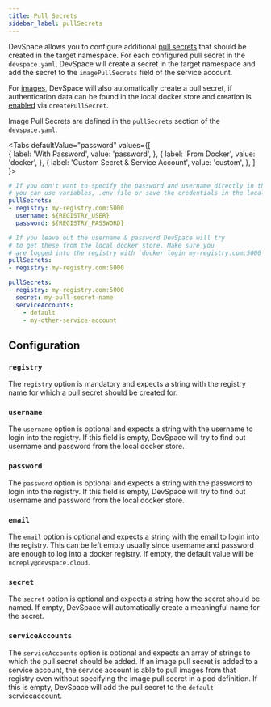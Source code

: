 ```yaml
---
title: Pull Secrets
sidebar_label: pullSecrets
---
```



DevSpace allows you to configure additional [pull secrets](https://kubernetes.io/docs/tasks/configure-pod-container/pull-image-private-registry/) that should be created in the target namespace. For each configured pull secret in the `devspace.yaml`, DevSpace will create a secret in the target namespace and add the secret to the `imagePullSecrets` field of the service account.

For [images](../images/basics), DevSpace will also automatically create a pull secret, if authentication data can be found in the local docker store and creation is [enabled](../images/pull-secrets) via `createPullSecret`. 

Image Pull Secrets are defined in the `pullSecrets` section of the `devspace.yaml`.

<Tabs
    defaultValue="password"
    values={[        
        { label: 'With Password', value: 'password', },
        { label: 'From Docker', value: 'docker', },
        { label: 'Custom Secret & Service Account', value: 'custom', },
    ]
    }>
<TabItem value="password">

```yaml
# If you don't want to specify the password and username directly in the config
# you can use variables, .env file or save the credentials in the local docker store
pullSecrets: 
- registry: my-registry.com:5000 
  username: ${REGISTRY_USER}
  password: ${REGISTRY_PASSWORD}
```

</TabItem>
<TabItem value="docker">

```yaml
# If you leave out the username & password DevSpace will try
# to get these from the local docker store. Make sure you
# are logged into the registry with `docker login my-registry.com:5000`
pullSecrets:
- registry: my-registry.com:5000
```

</TabItem>
<TabItem value="custom">

```yaml
pullSecrets:
- registry: my-registry.com:5000
  secret: my-pull-secret-name
  serviceAccounts: 
    - default
    - my-other-service-account
```

</TabItem>
</Tabs>

## Configuration

### `registry`
The `registry` option is mandatory and expects a string with the registry name for which a pull secret should be created for.

### `username`
The `username` option is optional and expects a string with the username to login into the registry. If this field is empty, DevSpace will try to find out username and password from the local docker store.

### `password`
The `password` option is optional and expects a string with the password to login into the registry. If this field is empty, DevSpace will try to find out username and password from the local docker store.

### `email`
The `email` option is optional and expects a string with the email to login into the registry. This can be left empty usually since username and password are enough to log into a docker registry. If empty, the default value will be `noreply@devspace.cloud`.

### `secret`
The `secret` option is optional and expects a string how the secret should be named. If empty, DevSpace will automatically create a meaningful name for the secret.

### `serviceAccounts`
The `serviceAccounts` option is optional and expects an array of strings to which the pull secret should be added. If an image pull secret is added to a service account, the service account is able to pull images from that registry even without specifying the image pull secret in a pod definition. If this is empty, DevSpace will add the pull secret to the `default` serviceaccount.
